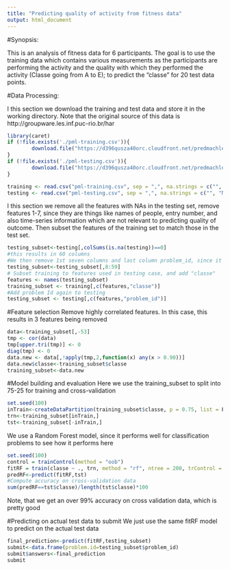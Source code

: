 ---
title: "Predicting quality of activity from fitness data"
output: html_document
---

#Synopsis:

This is an analysis of fitness data for 6 participants. The goal is to use the training data which contains various measurements as the participants are performing the activity and the quality with which they performed the activity (Classe going from A to E); to predict the "classe" for 20 test data points.

#Data Processing:

I this section we download the training and test data and store it in the working directory. Note that the original source of this data is http://groupware.les.inf.puc-rio.br/har
```{r, cache=TRUE, message=FALSE, warning=FALSE}
library(caret)
if (!file.exists('./pml-training.csv')){
        download.file("https://d396qusza40orc.cloudfront.net/predmachlearn/pml-training.csv", "pml-training.csv")
}
if (!file.exists('./pml-testing.csv')){
        download.file("https://d396qusza40orc.cloudfront.net/predmachlearn/pml-testing.csv", "pml-testing.csv")
}

training <- read.csv("pml-training.csv", sep = ",", na.strings = c("", "NA"))
testing <- read.csv("pml-testing.csv", sep = ",", na.strings = c("", "NA"))

```

I this section we remove all the features with NAs in the testing set, remove features 1-7, since they are things like names of people, entry number, and also time-series information which are not relevant to predicting quality of outcome. Then subset the features of the training set to match those in the test set. 
```{r, cache=TRUE, message=FALSE, warning=FALSE}
testing_subset<-testing[,colSums(is.na(testing))==0]
#this results in 60 columns
#We then remove 1st seven columns and last column problem_id, since it's not in training
testing_subset<-testing_subset[,8:59]
# Subset training to features used in testing case, and add "classe"
features <- names(testing_subset)
training_subset <- training[,c(features,"classe")]
#Add problem Id again to testing
testing_subset <- testing[,c(features,"problem_id")]

```

#Feature selection
Remove highly correlated features. In this case, this results in 3 features being removed

```{r, cache=TRUE, message=FALSE, warning=FALSE}
data<-training_subset[,-53]
tmp <- cor(data)
tmp[upper.tri(tmp)] <- 0
diag(tmp) <- 0
data.new <- data[,!apply(tmp,2,function(x) any(x > 0.90))]
data.new$classe<-training_subset$classe
training_subset<-data.new
```


#Model building and evaluation
Here we use the training_subset to split into 75-25 for training and cross-validation
```{r, cache=TRUE, message=FALSE, warning=FALSE}
set.seed(100)
inTrain<-createDataPartition(training_subset$classe, p = 0.75, list = F)
trn<-training_subset[inTrain,]
tst<-training_subset[-inTrain,]
```

We use a Random Forest model, since it performs well for classification problems to see how it performs here
```{r, cache=TRUE, message=FALSE, warning=FALSE}
set.seed(100)
control = trainControl(method = "oob")
fitRF = train(classe ~ ., trn, method = "rf", ntree = 200, trControl = control)
predRF<-predict(fitRF,tst)
#Compute accuracy on cross-validation data
sum(predRF==tst$classe)/length(tst$classe)*100
```
Note, that we get an over 99% accuracy on cross validation data, which is pretty good

#Predicting on actual test data to submit
We just use the same fitRF model to predict on the actual test data
```{r, cache=TRUE, message=FALSE, warning=FALSE}
final_prediction<-predict(fitRF,testing_subset)
submit<-data.frame(problem.id=testing_subset$problem_id)
submit$answers<-final_prediction
submit
```
